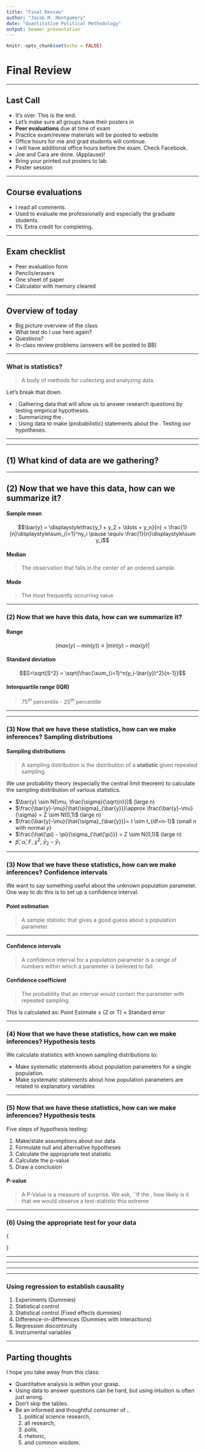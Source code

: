 ```yaml
---
title: "Final Review"
author: "Jacob M. Montgomery"
date: "Quantitative Political Methodology"
output: beamer_presentation
---
```


```r
knitr::opts_chunk$set(echo = FALSE)
```





# Final Review


-----

## Last Call

- It's over.  This is the end.  \pause
- Let's make sure all groups have their posters in \pause
- **Peer evaluations** due at time of exam \pause
- Practice exam/review materials will be posted to website \pause
- Office hours for me and grad students will continue. \pause
- I will have additional office hours before the exam.  Check Facebook.\pause
- Joe and Cara are done. (Applause)! \pause
- Bring your printed out posters to lab. \pause
- Poster session

----

## Course evaluations


- I read all comments. \pause
- Used to evaluate me professionally and especially the graduate students. \pause
- 1\% Extra credit for completing.


----

## Exam checklist

- Peer evaluation form
- Pencils/erasers
- One sheet of paper
- Calculator with memory cleared



----

## Overview of today

- Big picture overview of the class
- What test do I use here again?
- Questions?
- In-class review problems (answers will be posted to BB)


---


### What is statistics?


> A body of methods for collecting and analyzing data.


\pause

Let's break that down.

- \textbf{Research design}: Gathering data that will allow us to answer research questions by testing empirical hypotheses.
- \textbf{Description}: Summarizing the \emph{data}. 
- \textbf{Inference}: Using data to make (probabilistic) statements about the \emph{real world}. Testing our hypotheses.


----


\begin{center}
\includegraphics[width=3in]{./LectureGraphics/population}
\end{center}


----

## (1) What kind of data are we gathering?

\footnotesize
\begin{center}
\begin{tabular}{l c c c  c c}
\hline
& \multicolumn{2}{c}{\bf Quantitative } & & \multicolumn{2}{c}{\bf Qualitative (categorical) }\\

& \textit{Continuous} & \textit{Discrete} & & \textit{Continuous} & \textit{Discrete} \\
\hline
\\
Interval & \pause ex.,  Income & \pause ex, Family size & & NA & NA \\
\\
Ordinal & NA & \pause ex., Love stats. & & NA & NA \\
\\
Nominal & NA & NA & & NA & \pause ex., Eye color\\
\hline

\end{tabular}
\end{center}

----

## (2) Now that we have this data, how can we summarize it?

#### Sample mean
$$\bar{y} = \displaystyle\frac{y_1 + y_2 + \ldots + y_n}{n} = \frac{1}{n}\displaystyle\sum_{i=1}^ny_i \pause \equiv \frac{1}{n}\displaystyle\sum y_i$$

#### Median
> The observation that falls in the center of an ordered sample.

#### Mode 
> The most frequently occurring value


----


### (2) Now that we have this data, how can we summarize it? 


#### Range
$$\left(max(y) - min(y)\right) \equiv |min(y) - max(y)|$$

#### Standard deviation
 $$S=\sqrt{S^2} =  \sqrt{\frac{\sum_{i=1}^n(y_i-\bar{y})^2}{n-1}}$$

#### Interquartile range (IQR)
> $75^{th}$ percentile - $25^{th}$ percentile



----

\includegraphics[width=3.8in]{./LectureGraphics/ProbStats}


----


### (3) Now that we have these statistics, how can we make inferences? Sampling distributions

#### Sampling distributions
> A sampling distribution is the distribution of a **statistic** given repeated sampling.


\pause

We use probability theory (especially the central limit theorem) to
calculate the sampling distribution of various statistics.


- $\bar{y} \sim N(\mu, \frac{\sigma}{\sqrt{n}})$ (large n) \pause
- $\frac{\bar{y}-\mu}{\hat{\sigma}_{\bar{y}}}\approx \frac{\bar{y}-\mu}{\sigma} = Z \sim N(0,1)$ (large n) \pause
- $\frac{\bar{y}-\mu}{\hat{\sigma}_{\bar{y}}}= t \sim t_{df=n-1}$ (small $n$ with normal $y$) \pause
- $\frac{\hat{\pi} - \pi}{\sigma_{\hat{\pi}}} = Z \sim N(0,1)$ (large n) \pause
- $\hat{\beta}$, $\hat{\alpha}$, $F$, $\chi^2$, $\bar{y}_2 - \bar{y}_1$


----


### (3) Now that we have these statistics, how can we make inferences? Confidence intervals

We want to say something useful about the unknown population parameter.  One way to do this is to set up a confidence interval.  

#### Point estimation
> A sample statistic that gives a good guess about a population parameter.

\pause

----

#### Confidence intervals
> A confidence interval for a population parameter is a range of numbers
within which a parameter is believed to fall.

\pause

#### Confidence coefficient

> The probability that an interval would contain the parameter with
repeated sampling.

This is calculated as: Point Estimate $\pm$ (Z or T) $\times$ Standard error


----

### (4) Now that we have these statistics, how can we make inferences? Hypothesis tests

We calculate statistics with known sampling distributions to:

- Make systematic statements about population parameters for a single population.
- Make systematic statements about how population parameters are related to explanatory variables


----

### (5) Now that we have these statistics, how can we make inferences? Hypothesis tests

Five steps of hypothesis testing:

1. Make/state assumptions about our data
2. Formulate null and alternative hypotheses
3. Calculate the appropriate test statistic
4. Calculate the p-value
5. Draw a conclusion


#### P-value
> A P-Value is a measure of surprise.  \pause We ask, ``If the \textit{null hypothesis is true},
how likely is it that we would observe a test-statistic this extreme
\textbf{or more?''}


----

### (6) Using the appropriate test for your data


\tiny {\begin{tabular}{ c|c|c|c|c } \hline
 \textbf{Resp. Variable} & \textbf{Explanatory Variables} & \textbf{Measure} & \textbf{Statistical Test(s)} & \textbf{Sample Size} \\ [0.2in]\hline \hline
Interval & None (population estimate) & Mean & One-sample z-test (1) & large \\  [0.1in] \pause
 &  &  & One-sample t-test (2)  & small \\  [0.1in] \pause
 Categorical & None (population estimate) & Proportion & One sample z-test (3) & large \\ [0.1in]  \pause
 Interval & Categorical (2 Groups) & Mean & Two-sample z-test (4) & large \\  [0.1in] \pause
&  &  & Two-sample t-test (5) & small \\  [0.2in] \pause
% Categorical & Categorical (2 Groups) & Proportion & Two-sample z-test* (6) & large* \\  [0.1in] \pause
 Categorical & Categorical (2+ Groups) & Proportion &$\chi^2$  (Contingency Tables) (6) & large* \\  [0.1in] \pause
 Interval & Categorical (2+ Groups) & Mean & Regression (F-test)  (7) & large \\  [0.1in] \pause
 Interval & Interval & Continuous & Regression (8, 9) & \\  [0.1in] \pause
%Categorical & Interval & Continuous (probability) & Logistic regression (11)
\end{tabular}}


----


\begin{tabular}{ ccc} \hline
\textbf{Test number} &  \textbf{Test statistic} & \textbf{How is that distributed?} \\
\hline
\hline
\\
1 & $\displaystyle \frac{\bar{y} - \mu_0}{S/\sqrt{n}}$& Standard normal (Z) \\ \pause
\\
2 &$\displaystyle \frac{\bar{y} - \mu_0}{S/\sqrt{n}}$ & t-dist., $df=n-1$\\ \pause
\\
3&  $\displaystyle\frac{\hat{\pi} - \pi_0}{\sqrt{\frac{\pi_0(1-\pi_0)}{n}}}$&  Standard normal (Z) \\ 
\\
\end{tabular}


----

\footnotesize

\begin{tabular}{ccc} \hline
\textbf{Test number} &  \textbf{Test statistic} & \textbf{How is that distributed?} \\
\hline
\hline
4 & $\displaystyle\frac{(\bar{y_2} - \bar{y_1})-0}{\sqrt{\frac{S_2^2}{n_2} + \frac{S_1^2}{n_1}}}$& Standard normal (Z) \\ \pause
\\
5 &$\displaystyle\frac{(\bar{y_2} - \bar{y_1})-0}{\hat{\sigma}\sqrt{\frac{1}{n_1} + \frac{1}{n_2}}}$ & t-dist, $df=n-2$ \\ 
\\
 & $\displaystyle\hat{\sigma} = \sqrt{\frac{(n_1-1)S_1^2 + (n_2-1)S_2^2}{n_1+n_2-2}}$ & \\ \pause
\\
% 6 & $\displaystyle\frac{(\hat{\pi}_2 -\hat{\pi}_1)-0}{\sqrt{\hat{\pi}_{pooled}(1-\hat{\pi}_{pooled})(\frac{1}{n_1} + \frac{1}{n_2})}} $& Standard normal (Z)   \\ \pause
% \\
6 &$\displaystyle\chi^2 = \sum\frac{(f_0-f_e)^2}{fe}$ & $\chi^2$, $df= (rows-1)(cols-1)$\\ \pause
\\
7 &F-statistic & $F$, $df_1=k, df_2=n-(k+1)$\\
\end{tabular}

----


\footnotesize

\begin{tabular}{ccc} \hline
\textbf{Test number} &  \textbf{Test statistic} & \textbf{How is that distributed?} \\
\hline
\hline
8 (bivariate) & $\displaystyle\frac{\hat{\beta}}{\hat{\sigma}/\sqrt{(X_i-\bar{X})^2}} $& $t-dist$, $df=n-2$\\
&$\hat{\beta}= \frac{\sum_{i=1}^n\Big((X_i - \bar{X})(Y_i -
  \bar{Y})\Big)}{\sum_{i=1}^n(X_i - \bar{X})^2}$ \\
\\
&$\hat{\sigma} = \sqrt{\frac{SSE}{n-2}} = \sqrt{\frac{\sum (Y_i - \hat{Y_i})^2}{n-2}}$\\ \pause
\\
& $\hat{\alpha} = \displaystyle\frac{\bar{Y} - \hat{\beta}\bar{X}}{\hat{\sigma}_{\hat{\alpha}}}$& $t-dist$, $df=n-2$\\ \pause
\\
9 (multivariate) & $\displaystyle\frac{\hat{\beta}}{\hat{\sigma}_{\hat{\beta}}}$& $t-dist$,$df=n-(k+1)$ \\
\\
& $\displaystyle\frac{\hat{\alpha}}{\hat{\sigma}_{\hat{\alpha}}}$& $t-dist$, $df=n-(k+1)$\\ 
\\
% 11& $\displaystyle\frac{\hat{\beta}}{\hat{\sigma}_{\hat{\beta}}}$, $\displaystyle\frac{\hat{\alpha}}{\hat{\sigma}_{\hat{\alpha}}}$& Standard normal (Z)\\
% \\
% & $\displaystyle\frac{\hat{\alpha}}{\hat{\sigma}_{\hat{\alpha}}}$& Standard normal (Z)\\
\end{tabular}


----

### Using regression to establish causality

1. Experiments (Dummies)
2. Statistical control
3. Statistical control (Fixed effects dummies)
4. Difference-in-differences (Dummies with interactions)
5. Regression discontinuity
6. Instrumental variables


----

## Parting thoughts

I hope you take away from this class:

- Quantitative analysis is within your grasp. \pause
- Using data to answer questions can be hard, but using intuition is often just wrong. \pause
- Don't skip the tables. \pause
- Be an informed and thoughtful consumer of ..
    1. political science research, \pause
    2. all research, \pause
    3. polls,
    4. rhetoric, 
    5. and common wisdom.
